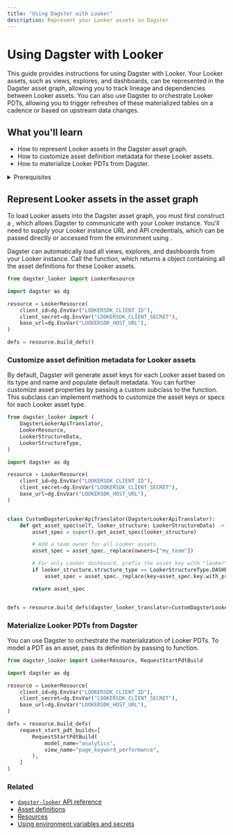 ```yaml
---
title: "Using Dagster with Looker"
description: Represent your Looker assets in Dagster
---
```


# Using Dagster with Looker

<ExperimentalCallout />

This guide provides instructions for using Dagster with Looker. Your Looker assets, such as views, explores, and dashboards, can be represented in the Dagster asset graph, allowing you to track lineage and dependencies between Looker assets. You can also use Dagster to orchestrate Looker PDTs, allowing you to trigger refreshes of these materialized tables on a cadence or based on upstream data changes.

## What you'll learn

- How to represent Looker assets in the Dagster asset graph.
- How to customize asset definition metadata for these Looker assets.
- How to materialize Looker PDTs from Dagster.

<details>
  <summary>Prerequisites</summary>

- Familiarity with asset definitions and the Dagster asset graph
- Familiarity with Dagster resources - Familiarity with Power BI concepts, like semantic models, data sources, reports, and dashboards
- A Looker instance
- Looker API credentials to access your Looker instance. For more information, see [Looker API authentication](https://cloud.google.com/looker/docs/api-auth) in the Looker documentation.

</details>

## Represent Looker assets in the asset graph

To load Looker assets into the Dagster asset graph, you must first construct a <PyObject module="dagster_looker" object="LookerResource" />, which allows Dagster to communicate with your Looker instance. You'll need to supply your Looker instance URL and API credentials, which can be passed directly or accessed from the environment using <PyObject object="EnvVar" />.

Dagster can automatically load all views, explores, and dashboards from your Looker instance. Call the <PyObject module="dagster_looker" object="LookerResource" method="build_defs" /> function, which returns a <PyObject object="Definitions" /> object containing all the asset definitions for these Looker assets.

```python file=/integrations/looker/representing-looker-assets.py
from dagster_looker import LookerResource

import dagster as dg

resource = LookerResource(
    client_id=dg.EnvVar("LOOKERSDK_CLIENT_ID"),
    client_secret=dg.EnvVar("LOOKERSDK_CLIENT_SECRET"),
    base_url=dg.EnvVar("LOOKERSDK_HOST_URL"),
)

defs = resource.build_defs()
```

### Customize asset definition metadata for Looker assets

By default, Dagster will generate asset keys for each Looker asset based on its type and name and populate default metadata. You can further customize asset properties by passing a custom <PyObject module="dagster_looker" object="DagsterLookerApiTranslator" /> subclass to the <PyObject module="dagster_looker" object="LookerResource" method="build_defs" /> function. This subclass can implement methods to customize the asset keys or specs for each Looker asset type.

```python file=/integrations/looker/customize-looker-assets.py
from dagster_looker import (
    DagsterLookerApiTranslator,
    LookerResource,
    LookerStructureData,
    LookerStructureType,
)

import dagster as dg

resource = LookerResource(
    client_id=dg.EnvVar("LOOKERSDK_CLIENT_ID"),
    client_secret=dg.EnvVar("LOOKERSDK_CLIENT_SECRET"),
    base_url=dg.EnvVar("LOOKERSDK_HOST_URL"),
)


class CustomDagsterLookerApiTranslator(DagsterLookerApiTranslator):
    def get_asset_spec(self, looker_structure: LookerStructureData) -> dg.AssetSpec:
        asset_spec = super().get_asset_spec(looker_structure)

        # Add a team owner for all Looker assets
        asset_spec = asset_spec._replace(owners=["my_team"])

        # For only Looker dashboard, prefix the asset key with "looker" for organizational purposes
        if looker_structure.structure_type == LookerStructureType.DASHBOARD:
            asset_spec = asset_spec._replace(key=asset_spec.key.with_prefix("looker"))

        return asset_spec


defs = resource.build_defs(dagster_looker_translator=CustomDagsterLookerApiTranslator())
```

### Materialize Looker PDTs from Dagster

You can use Dagster to orchestrate the materialization of Looker PDTs. To model a PDT as an asset, pass its definition by passing <PyObject module="dagster_looker" object="RequestStartPdtBuild" /> to <PyObject module="dagster_looker" object="LookerResource" method="build_defs" /> function.

```python file=/integrations/looker/materializing-looker-pdts.py
from dagster_looker import LookerResource, RequestStartPdtBuild

import dagster as dg

resource = LookerResource(
    client_id=dg.EnvVar("LOOKERSDK_CLIENT_ID"),
    client_secret=dg.EnvVar("LOOKERSDK_CLIENT_SECRET"),
    base_url=dg.EnvVar("LOOKERSDK_HOST_URL"),
)

defs = resource.build_defs(
    request_start_pdt_builds=[
        RequestStartPdtBuild(
            model_name="analytics",
            view_name="page_keyword_performance",
        ),
    ]
)
```

### Related

- [`dagster-looker` API reference](/\_apidocs/libraries/dagster-looker)
- [Asset definitions](/concepts/assets/software-defined-assets)
- [Resources](/concepts/resources)
- [Using environment variables and secrets](/guides/dagster/using-environment-variables-and-secrets)
